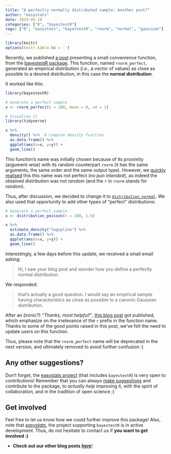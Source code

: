 ```yaml
---
title: "A perfectly normally distributed sample: Another post?"
author: "easystats"
date: 2019-05-10
categories: ["R", "bayestestR"]
tags: ["R", "easystats", "bayestestR", "rnorm", "normal", "gaussian"]
---
```



```r
library(knitr)
options(knitr.kable.NA = '')
```


Recently, we published [a post](https://easystats.github.io/blog/posts/bayestestr_rnorm_perfect/) presenting a small convenience function, from the [bayestestR package](https://github.com/easystats/bayestestR). This function, named `rnorm_perfect`, generated an empirical distribution (*i.e.*, a vector of values) as close as possible to a desired distribution, in this case the **normal distribution**. 

It worked like this:

```r
library(bayestestR)
```
```r
# Generate a perfect sample
x <- rnorm_perfect(n = 100, mean = 0, sd = 1)

# Visualise it
library(tidyverse)

x %>% 
  density() %>%  # Compute density function
  as.data.frame() %>% 
  ggplot(aes(x=x, y=y)) +
  geom_line()
```


This function's name was initially chosen because of its proximity (argument-wise) with its random counterpart `rnorm` (it has the same arguments, the same order and the same output type). However, we [quickly realised](https://github.com/easystats/bayestestR/issues/86) this this name was not perfect (*no pun intended*), as indeed the obtained distribution was not *random* (and the `r` in `rnorm` stands for *random*).

Thus, after discussion, we decided to change it to [`distribution_normal`](https://easystats.github.io/bayestestR/reference/distribution.html). We also used that opportunity to add other types of "perfect" distributions:



```r
# Generate a perfect sample
x <- distribution_poisson(n = 100, 1.5)

x %>% 
  estimate_density("logspline") %>% 
  as.data.frame() %>% 
  ggplot(aes(x=x, y=y)) +
  geom_line()
```

Interestingly, a few days before this update, we received a small email asking:

> Hi, I saw your blog post and wonder how you define a perfectly normal distribution.

We responded:

> that's actually a good question. I would say an empirical sample having characteristics as close as possible to a canonic Gaussian distribution.

After an (ironic?) *"Thanks, most helpful!"*, [this blog post](https://xianblog.wordpress.com/2019/05/09/a-perfectly-normally-distributed-sample/) got published, which emphasize on the irrelevance of the `r` prefix in the function name. Thanks to some of the good points raised in this post, we've felt the need to update users on this function.

Thus, please note that the `rnorm_perfect` name will be deprecated in the next version, and ultimately removed to avoid further confusion :)


## Any other suggestions?

Don't forget, the [easystats project](https://github.com/easystats) (that includes `bayestestR`) is very open to contributions! Remember that you can always [make suggestions](https://github.com/easystats/bayestestR/issues) and contribute to the package, to *actually help* improving it, with the spirit of collaboration, and in the tradition of open science ;)


## Get involved


Feel free to let us know how we could further improve this package! Also, note that [*easystats*](https://github.com/easystats/easystats), the project supporting `bayestestR` is in active development. Thus, do not hesitate to contact us if **you want to get involved :)**

- **Check out our other blog posts** [***here***](https://easystats.github.io/blog/posts/)!
